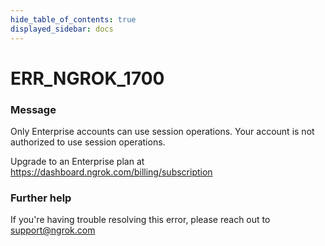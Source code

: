 ```yaml
---
hide_table_of_contents: true
displayed_sidebar: docs
---
```



# ERR_NGROK_1700

### Message

Only Enterprise accounts can use session operations.
Your account is not authorized to use session operations.

Upgrade to an Enterprise plan at https://dashboard.ngrok.com/billing/subscription

### Further help

If you're having trouble resolving this error, please reach out to [support@ngrok.com](mailto:support@ngrok.com?subject=Help%20with%20ERR_NGROK_1700)

<ErrorDetails error="err_ngrok_1700" />
